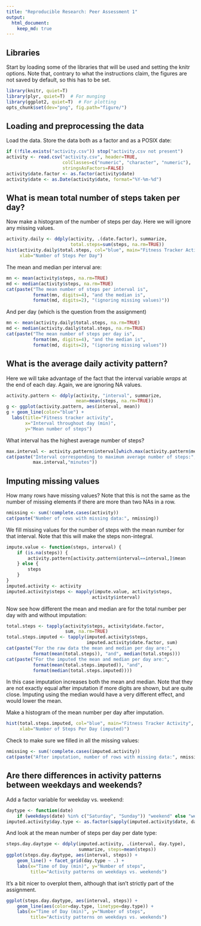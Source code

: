 ```yaml
---
title: "Reproducible Research: Peer Assessment 1"
output: 
  html_document:
    keep_md: true
---
```


## Libraries
Start by loading some of the libraries that will be used and
setting the knitr options.  Note that, contrary to what the instructions
claim, the figures are not saved by default, so this has to be set.
```r
library(knitr, quiet=T)
library(plyr, quiet=T)  # For munging
library(ggplot2, quiet=T)  # For plotting
opts_chunk$set(dev="png", fig.path="figure/")
```

## Loading and preprocessing the data

Load the data.  Store the data both as a factor and as a POSIX date: 
```r
if (!file.exists("activity.csv")) stop("activity.csv not present")
activity <- read.csv("activity.csv", header=TRUE, 
                     colClasses=c("numeric", "character", "numeric"),
                     stringsAsFactors=FALSE)
activity$date.factor <- as.factor(activity$date)
activity$date <- as.Date(activity$date, format="%Y-%m-%d")
```


## What is mean total number of steps taken per day?

Now make a histogram of the number of steps per day.  Here
we will ignore any missing values.

```r
activity.daily <- ddply(activity, .(date.factor), summarize,
                        total.steps=sum(steps, na.rm=TRUE))
hist(activity.daily$total.steps, col="blue", main="Fitness Tracker Activity",
     xlab="Number of Steps Per Day")
```

The mean and median per interval are:
```r
mn <- mean(activity$steps, na.rm=TRUE)
md <- median(activity$steps, na.rm=TRUE)
cat(paste("The mean number of steps per interval is", 
          format(mn, digits=4), "and the median is", 
          format(md, digits=2), "(ignoring missing values)"))
```

And per day (which is the question from the assignment)
```r
mn <- mean(activity.daily$total.steps, na.rm=TRUE)
md <- median(activity.daily$total.steps, na.rm=TRUE)
cat(paste("The mean number of steps per day is", 
          format(mn, digits=4), "and the median is", 
          format(md, digits=2), "(ignoring missing values"))
```

## What is the average daily activity pattern?

Here we will take advantage of the fact that the interval variable
*wraps* at the end of each day.  Again, we are ignoring NA values.

```r
activity.pattern <- ddply(activity, "interval", summarize,
                          mean=mean(steps, na.rm=TRUE))
g <- ggplot(activity.pattern, aes(interval, mean))
g + geom_line(color="blue") + 
  labs(title="Fitness tracker activity", 
       x="Interval throughout day (min)",
       y="Mean number of steps")
```

What interval has the highest average number of steps?
```r
max.interval <- activity.pattern$interval[which.max(activity.pattern$mean)]
cat(paste("Interval corresponding to maximum average number of steps:",
          max.interval,"minutes"))

```

## Imputing missing values

How many rows have missing values?  Note that this is not the
same as the number of missing elements if there are more
than two NAs in a row.
```r
nmissing <- sum(!complete.cases(activity))
cat(paste("Number of rows with missing data:", nmissing))
```

We fill missing values for the number of steps with the mean number 
for that interval.   Note that this will make the steps non-integral.

```r
impute.value <- function(steps, interval) {
    if (is.na(steps)) {
        activity.pattern[activity.pattern$interval==interval,]$mean
    } else {
        steps
    }
}
imputed.activity <- activity
imputed.activity$steps <- mapply(impute.value, activity$steps, 
                                activity$interval)
```

Now see how different the mean and median are for the total
number per day with and without imputation:
```r
total.steps <- tapply(activity$steps, activity$date.factor,
                      sum, na.rm=TRUE)
total.steps.imputed <- tapply(imputed.activity$steps,
                              imputed.activity$date.factor, sum)
cat(paste("For the raw data the mean and median per day are:",
          format(mean(total.steps)), "and", median(total.steps)))
cat(paste("For the imputed the mean and median per day are:",
          format(mean(total.steps.imputed)), "and", 
          format(median(total.steps.imputed))))
```
In this case imputation increases both the mean and median.  Note that they
are not exactly equal after imputation if more digits are shown, but are 
quite close.  Imputing using the median would have a very different 
effect, and would lower the mean.

Make a histogram of the mean number per day after imputation.
```r
hist(total.steps.imputed, col="blue", main="Fitness Tracker Activity",
     xlab="Number of Steps Per Day (imputed)")
```

Check to make sure we filled in all the missing values:
```r
nmissing <- sum(!complete.cases(imputed.activity))
cat(paste("After imputation, number of rows with missing data:", nmissing))
```

## Are there differences in activity patterns between weekdays and weekends?

Add a factor variable for weekday vs. weekend:
```r
daytype <- function(date) 
    if (weekdays(date) %in% c("Saturday", "Sunday")) "weekend" else "weekday"
imputed.activity$day.type <- as.factor(sapply(imputed.activity$date, daytype))
```

And look at the mean number of steps per day per date type:
```r
steps.day.daytype <- ddply(imputed.activity, .(interval, day.type),
                           summarize, steps=mean(steps))
ggplot(steps.day.daytype, aes(interval, steps)) + 
    geom_line() + facet_grid(day.type ~ .) +
    labs(x="Time of Day (min)", y="Number of steps",
         title="Activity patterns on weekdays vs. weekends")
```

It's a bit nicer to overplot them, although that isn't
strictly part of the assignment.
```r
ggplot(steps.day.daytype, aes(interval, steps)) + 
    geom_line(aes(color=day.type, linetype=day.type)) +
    labs(x="Time of Day (min)", y="Number of steps",
         title="Activity patterns on weekdays vs. weekends")
```
